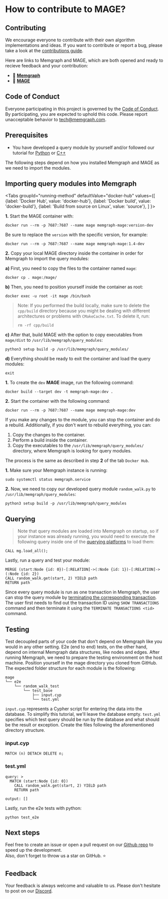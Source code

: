 
# How to contribute to MAGE?

## Contributing

We encourage everyone to contribute with their own algorithm implementations and
ideas. If you want to contribute or report a bug, please take a look at the
[contributions
guide](https://github.com/memgraph/mage/blob/main/CONTRIBUTING.md).

Here are links to Memgraph and MAGE, which are both opened and ready to recieve feedback
and your contribution:

- :file_folder: [**Memgraph**](https://github.com/memgraph/memgraph)
- :file_folder: [**MAGE**](https://github.com/memgraph/mage)

## Code of Conduct

Everyone participating in this project is governed by the [Code of
Conduct](https://github.com/memgraph/mage/blob/main/CODE_OF_CONDUCT.md). By
participating, you are expected to uphold this code. Please report unacceptable
behavior to <tech@memgraph.com>.


## Prerequisites

- You have developed a query module by yourself and/or followed our tutorial for
  [Python](/mage/how-to-guides/create-a-new-module-python) or
  [C++](/mage/how-to-guides/create-a-new-module-cpp)

<Callout type="error">

The following steps depend on how you installed Memgraph and MAGE as we need
to import the modules.

</Callout>

## Importing query modules into Memgraph

<Tabs
  groupId="running-method"
  defaultValue="docker-hub"
  values={[
    {label: 'Docker Hub', value: 'docker-hub'},
    {label: 'Docker build', value: 'docker-build'},
    {label: 'Build from source on Linux', value: 'source'},
  ]
}>
  <TabItem value="docker-hub">

**1.** Start the MAGE container with:

```shell
docker run --rm -p 7687:7687 --name mage memgraph-mage:version-dev
```

Be sure to replace the `version` with the specific version, for example:

```shell
docker run --rm -p 7687:7687 --name mage memgraph-mage:1.4-dev
```

**2.** Copy your local MAGE directory inside the container in order for Memgraph
to import the query modules:

**a)** First, you need to copy the files to the container named `mage`:

```shell
docker cp . mage:/mage/
```

**b)** Then, you need to position yourself inside the container as root:

```shell
docker exec -u root -it mage /bin/bash
```

> Note: If you performed the build locally, make sure to delete the `cpp/build`
> directory because you might be dealing with different architectures or
> problems with `CMakeCache.txt`. To delete it, run:
>
> `rm -rf cpp/build`

**c)** After that, build MAGE with the option to copy executables from
`mage/dist` to `/usr/lib/memgraph/query_modules`:

```shell
python3 setup build -p /usr/lib/memgraph/query_modules/
```

**d)** Everything should be ready to exit the container and load the query
modules:

```
exit
```

  </TabItem>
  <TabItem value="docker-build">

**1.** To create the `dev` **MAGE** image, run the following command:

```shell
docker build --target dev -t memgraph-mage:dev .
```

**2.** Start the container with the following command:

```shell
docker run --rm -p 7687:7687 --name mage memgraph-mage:dev
```

<Callout type="info">

If you make any changes to the module, you can stop the container and do a
rebuild. Additionally, if you don't want to rebuild everything, you can:
1. Copy the changes to the container.
2. Perform a build inside the container.
3. Copy the executables to the `/usr/lib/memgraph/query_modules/` directory,
   where Memgraph is looking for query modules.

The process is the same as described in step **2** of the tab `Docker Hub`.

</Callout>

  </TabItem>
  <TabItem value="source">

**1.** Make sure your Memgraph instance is running:

```
sudo systemctl status memgraph.service
```

**2.** Now, we need to copy our developed query module `random_walk.py` to
`/usr/lib/memgraph/query_modules`:

```shell
python3 setup build -p /usr/lib/memgraph/query_modules
```

  </TabItem>
</Tabs>


## Querying

> Note that query modules are loaded into Memgraph on startup, so if your
> instance was already running, you would need to execute the following query
> inside one of the [querying
> platforms](https://docs.memgraph.com/memgraph/connect-to-memgraph) to load
> them:

```cypher
CALL mg.load_all();
```

Lastly, run a query and test your module:

```cypher
MERGE (start:Node {id: 0})-[:RELATION]->(:Node {id: 1})-[:RELATION]->(:Node {id: 2})
CALL random_walk.get(start, 2) YIELD path
RETURN path
```

Since every query module is run as one transaction in Memgraph, the user can stop
the query module by [terminating the corresponding transaction](/memgraph/reference-guide/transactions). The user first needs
to find out the transaction ID using `SHOW TRANSACTIONS` command and then terminate it
using the `TERMINATE TRANSACTIONS <tid>` command.

## Testing

Test decoupled parts of your code that don't depend on Memgraph like you would
in any other setting. E2e (end to end) tests, on the other hand, depend on
internal Memgraph data structures, like nodes and edges. After running Memgraph,
we need to prepare the testing environment on the host machine. Position
yourself in the mage directory you cloned from GitHub. The expected folder
structure for each module is the following:

```plaintext
mage
└── e2e
    └── random_walk_test
        └── test_base
            ├── input.cyp
            └── test.yml
```

`input.cyp` represents a Cypher script for entering the data into the database.
To simplify this tutorial, we'll leave the database empty. `test.yml` specifies
which test query should be run by the database and what should be the result or
exception. Create the files following the aforementioned directory structure.

### input.cyp

```cypher
MATCH (n) DETACH DELETE n;
```

### test.yml

```shell
query: >
  MATCH (start:Node {id: 0})
    CALL random_walk.get(start, 2) YIELD path
    RETURN path

output: []
```

Lastly, run the e2e tests with python:

```shell
python test_e2e
```

## Next steps

Feel free to create an issue or open a pull request on our [Github
repo](https://github.com/memgraph/mage) to speed up the development.<br/>
Also, don't forget to throw us a star on GitHub. :star:


## Feedback
Your feedback is always welcome and valuable to us. Please don't hesitate to
post on our [Discord](https://www.discord.gg/memgraph).

